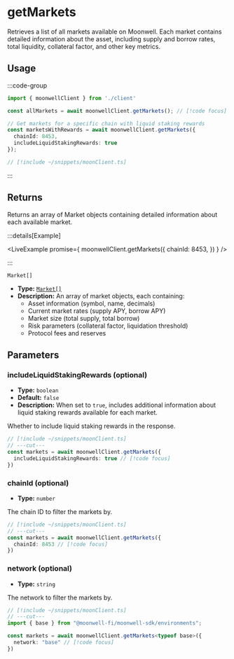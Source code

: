 
# getMarkets

Retrieves a list of all markets available on Moonwell. 
Each market contains detailed information about the asset, including supply and borrow rates, total liquidity, collateral factor, and other key metrics.

## Usage

:::code-group

```ts twoslash [example.ts]
import { moonwellClient } from './client'

const allMarkets = await moonwellClient.getMarkets(); // [!code focus]

// Get markets for a specific chain with liquid staking rewards
const marketsWithRewards = await moonwellClient.getMarkets({
  chainId: 8453,
  includeLiquidStakingRewards: true
});

```

```ts twoslash [client.ts] filename="client.ts"
// [!include ~/snippets/moonClient.ts]
```

:::

## Returns

Returns an array of Market objects containing detailed information about each available market.

:::details[Example]

<LiveExample promise={
  moonwellClient.getMarkets({
    chainId: 8453,
  })
} />

:::

```
Market[]
```

- **Type:** [`Market[]`](/docs/glossary/types#market)
- **Description:** An array of market objects, each containing:
  - Asset information (symbol, name, decimals)
  - Current market rates (supply APY, borrow APY)
  - Market size (total supply, total borrow)
  - Risk parameters (collateral factor, liquidation threshold)
  - Protocol fees and reserves

## Parameters

### includeLiquidStakingRewards (optional)

- **Type:** `boolean`
- **Default:** `false`
- **Description:** When set to `true`, includes additional information about liquid staking rewards available for each market.

Whether to include liquid staking rewards in the response.

```ts twoslash
// [!include ~/snippets/moonClient.ts]
// ---cut---
const markets = await moonwellClient.getMarkets({
  includeLiquidStakingRewards: true // [!code focus]
})

```
### chainId (optional)

- **Type:** `number`

The chain ID to filter the markets by.

```ts twoslash
// [!include ~/snippets/moonClient.ts]
// ---cut---
const markets = await moonwellClient.getMarkets({
  chainId: 8453 // [!code focus]
})
```

<OptionalNetworkParameterInfo />

### network (optional)

- **Type:** `string`

The network to filter the markets by.

```ts twoslash
// [!include ~/snippets/moonClient.ts]
// ---cut---
import { base } from "@moonwell-fi/moonwell-sdk/environments";

const markets = await moonwellClient.getMarkets<typeof base>({
  network: "base" // [!code focus]
})
```